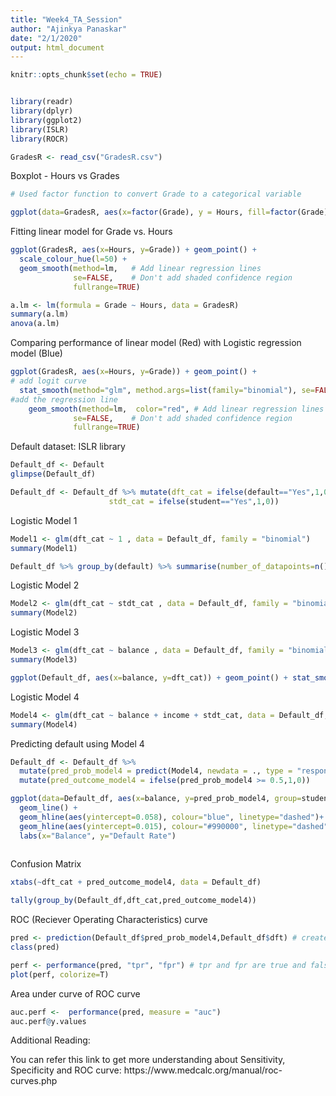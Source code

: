 ```yaml
---
title: "Week4_TA_Session"
author: "Ajinkya Panaskar"
date: "2/1/2020"
output: html_document
---
```


```r
knitr::opts_chunk$set(echo = TRUE)
```

```r


```

```r
library(readr)
library(dplyr)
library(ggplot2)
library(ISLR)
library(ROCR)
```


```r
GradesR <- read_csv("GradesR.csv")
```

Boxplot - Hours vs Grades

```r

# Used factor function to convert Grade to a categorical variable 

ggplot(data=GradesR, aes(x=factor(Grade), y = Hours, fill=factor(Grade))) + geom_boxplot() + ggtitle("BoxPlot for Hours of Studying vs. Grade") + labs(x="Grade", y="Hours")
```

Fitting linear model for Grade vs. Hours 

```r
ggplot(GradesR, aes(x=Hours, y=Grade)) + geom_point() +
  scale_colour_hue(l=50) + 
  geom_smooth(method=lm,   # Add linear regression lines
              se=FALSE,    # Don't add shaded confidence region
              fullrange=TRUE) 

```

```r
a.lm <- lm(formula = Grade ~ Hours, data = GradesR)
summary(a.lm)
anova(a.lm)

```

Comparing performance of linear model (Red) with Logistic regression model (Blue)
```r
ggplot(GradesR, aes(x=Hours, y=Grade)) + geom_point() + 
# add logit curve
  stat_smooth(method="glm", method.args=list(family="binomial"), se=FALSE) +
#add the regression line
    geom_smooth(method=lm,  color="red", # Add linear regression lines
              se=FALSE,    # Don't add shaded confidence region
              fullrange=TRUE) 
```

Default dataset: ISLR library

```r
Default_df <- Default
glimpse(Default_df)
```

```r
Default_df <- Default_df %>% mutate(dft_cat = ifelse(default=="Yes",1,0),
                      stdt_cat = ifelse(student=="Yes",1,0))
```

Logistic Model 1
```r
Model1 <- glm(dft_cat ~ 1 , data = Default_df, family = "binomial")
summary(Model1)

Default_df %>% group_by(default) %>% summarise(number_of_datapoints=n())
```

Logistic Model 2

```r
Model2 <- glm(dft_cat ~ stdt_cat , data = Default_df, family = "binomial")
summary(Model2)
```

Logistic Model 3

```r
Model3 <- glm(dft_cat ~ balance , data = Default_df, family = "binomial")
summary(Model3)

ggplot(Default_df, aes(x=balance, y=dft_cat)) + geom_point() + stat_smooth(method="glm", method.args=list(family="binomial"), se=FALSE)

```
Logistic Model 4

```r
Model4 <- glm(dft_cat ~ balance + income + stdt_cat, data = Default_df, family = "binomial")
summary(Model4)
```

Predicting default using Model 4

```r
Default_df <- Default_df %>% 
  mutate(pred_prob_model4 = predict(Model4, newdata = ., type = "response")) %>% 
  mutate(pred_outcome_model4 = ifelse(pred_prob_model4 >= 0.5,1,0))
```

```r
ggplot(data=Default_df, aes(x=balance, y=pred_prob_model4, group=student, colour=student)) +
  geom_line() +
  geom_hline(aes(yintercept=0.058), colour="blue", linetype="dashed")+
  geom_hline(aes(yintercept=0.015), colour="#990000", linetype="dashed") + 
  labs(x="Balance", y="Default Rate") 
  
```

Confusion Matrix

```r
xtabs(~dft_cat + pred_outcome_model4, data = Default_df)

tally(group_by(Default_df,dft_cat,pred_outcome_model4))
```

ROC (Reciever Operating Characteristics) curve

```r

pred <- prediction(Default_df$pred_prob_model4,Default_df$dft) # create a prediction object in R
class(pred)

perf <- performance(pred, "tpr", "fpr") # tpr and fpr are true and false positive rates
plot(perf, colorize=T)
```

Area under curve of ROC curve

```r
auc.perf <-  performance(pred, measure = "auc")
auc.perf@y.values
```

Additional Reading:

You can refer this link to get more understanding about Sensitivity, Specificity and ROC curve:
https://www.medcalc.org/manual/roc-curves.php
